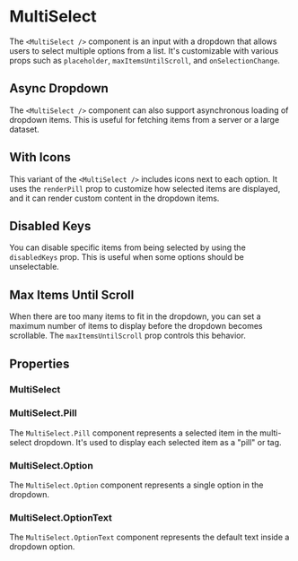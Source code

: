 
<Meta of={MultiSelectStories} />

# MultiSelect

The `<MultiSelect />` component is an input with a dropdown that allows users to select multiple options from a list. It's customizable with various props such as `placeholder`, `maxItemsUntilScroll`, and `onSelectionChange`.

<Canvas of={MultiSelectStories.StandardDropdown} />

## Async Dropdown

The `<MultiSelect />` component can also support asynchronous loading of dropdown items. This is useful for fetching items from a server or a large dataset.

<Canvas of={MultiSelectStories.AsyncDropdown} />

## With Icons

This variant of the `<MultiSelect />` includes icons next to each option. It uses the `renderPill` prop to customize how selected items are displayed, and it can render custom content in the dropdown items.

<Canvas of={MultiSelectStories.WithIcons} />

## Disabled Keys

You can disable specific items from being selected by using the `disabledKeys` prop. This is useful when some options should be unselectable.

<Canvas of={MultiSelectStories.DisabledKeys} />

## Max Items Until Scroll

When there are too many items to fit in the dropdown, you can set a maximum number of items to display before the dropdown becomes scrollable. The `maxItemsUntilScroll` prop controls this behavior.

<Canvas of={MultiSelectStories.MaxItemsUntilScroll} />

## Properties

### MultiSelect

<ArgTypes of={MultiSelect} />

### MultiSelect.Pill

The `MultiSelect.Pill` component represents a selected item in the multi-select dropdown. It's used to display each selected item as a "pill" or tag.

<ArgTypes of={MultiSelect.Pill} />

### MultiSelect.Option

The `MultiSelect.Option` component represents a single option in the dropdown.

<ArgTypes of={MultiSelect.Option} />

### MultiSelect.OptionText

The `MultiSelect.OptionText` component represents the default text inside a dropdown option.

<ArgTypes of={MultiSelect.OptionText} />
